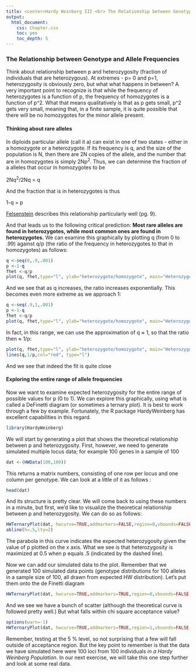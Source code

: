 ```yaml
---
title: <center>Hardy Weinberg III <br> The Relationship between Genotype and Allele Frequencies</center>
output:
  html_document:
    css: Chapter.css
    toc: yes
    toc_depth: 5
---
```


### The Relationship between Genotype and Allele Frequencies

Think about relationship between p and heterozygosity (fraction of individuals that are heterozygous).  At extremes - p= 0 and p=1, heterozygosity is obviously zero, but what  what happens in between? A very important point to recognize is that while the frequency of heterozygotes is a function of p, the frequency of homozygotes is a function of p^2.  What that means qualitatively is that as p gets small, p^2 gets very small, meaning that, in a finite sample, it is quite possible that there will be no homozygotes for the minor allele present.

#### Thinking about rare alleles

In diploids particular allele (call it a) can exist in one of two states - either in a homozygote or a heterozygote.  If its frequency is q, and the size of the population is N, then there are 2N copies of the allele, and the number that are in homozygotes is simply 2Np^2^.  Thus, we can determine the fraction of a alleles that occur in homozygotes to be

2Nq^2^/2Nq = q

And the fraction that is in heterozygotes is thus

1-q = p

[Felsenstein](http://evolution.gs.washington.edu/pgbook/pgbook.pdf) describes this relationship particularly well (pg. 9).

And that leads us to the following critical prediction:  **Most rare alleles are found in heterozygotes, while most common ones are found in heterozygotes.** We can examine this graphically by plotting q (from 0 to .99) against q/p (the ratio of the frequency in heterozygotes to that in homozygotes) as follows:


```r
q <-seq(0,.9,.001)
p <-1-q
fhet <-q/p
plot(q, fhet,type="l", ylab="heterozygote/homozygote", main="Heterozygote/Homozygote as a Function of p")
```

And we see that as q increases, the ratio increases exponentially.  This becomes even more extreme as we approach 1:
```r
q <-seq(.9,1,.001)
p <-1-q
fhet <-q/p
plot(q, fhet,type="l", ylab="heterozygote/homozygote", main="Heterozygote/Homozygote as a Function of p")
```

In fact, in this range, we can use the approximation of q ≈ 1, so that the ratio then ≈ 1/p:

```r
plot(q, fhet,type="l", ylab="heterozygote/homozygote", main="Heterozygote/Homozygote as a Function of p")
lines(q,1/p,col="red", type="l")
```
And we see that indeed the fit is quite close

#### Exploring the entire range of allele frequencies

Now we want to examine expected heterozygosity for the entire range of possible values for p (0 to 1).  We can explore this graphically, using what is called a DeFinetti diagram (or sometimes a ternary plot).  It is best to work through a few by example.  Fortunately, the R package HardyWeinberg has excellent capabilities in this regard.

```r
library(HardyWeinberg)
```

We will start by generating a plot that shows the theoretical relationship between p and heterozygosity.  First, however, we need to generate simulated  multiple locus data; for example 100 genes in a sample of 100

```r
dat <-(HWData(100,100))

```
This returns a matrix numbers, consisting of one row per locus and one column per genotype.  We can look at a little of it as follows :

```r
head(dat)
```
And its structure is pretty clear.  We will come back to using these numbers in a minute, but first, we'd like to visualize the theoretical relationship between p and heterozygosity.  We can do so as follows:


```r
HWTernaryPlot(dat, hwcurve=TRUE,addmarkers=FALSE,region=0,vbounds=FALSE,axis=2,vertexlab=c("0","","1"),axislab="P",main="Theoretical Relationship betweeen p and H",cex.main=1.2)
abline(h=.5,lty=2)
```

The parabola in this curve indicates the expected heterozygosity given the value of p plotted on the x axis.  What we see is that heterozygosity is maximized at 0.5 when p equals .5  (indicated by the dashed line).  

Now we can add our simulated data to the plot.  Remember that we generated 100 simulated data points (genotype distributions for 100 alleles in a sample size of 100, all drawn from expected HW distribution).  Let's put them onto the de Finetti diagram
```r
HWTernaryPlot(dat, hwcurve=TRUE,addmarkers=TRUE,region=0,vbounds=FALSE,axis=2,vertexlab=c("0","","1"),axislab="P",main="Adding 100 Loci from N=100",cex.main=1.2)
```

And we see we have a bunch of scatter (although the theoretical curve is followed pretty well.)  But what falls within chi square acceptance value?

```r
options(warn=-1)
HWTernaryPlot(dat, hwcurve=TRUE,addmarkers=TRUE,region=1,vbounds=FALSE,axis=2,vertexlab=c("0","","1"))
```
Remember, testing at the 5 % level, so not surprising that a few will fall outside of acceptance region.  But the key point to remember is that the data we have simulated here were 100 loci from 100 individuals *in a Hardy Weinberg Population*.  In our next exercise, we will take this one step further and look at some real data.  
